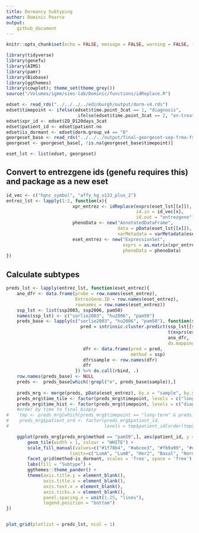 ```yaml
---
title: Dormancy Subtyping
author: Dominic Pearce
output:
    github_document
---
```


```r
knitr::opts_chunk$set(echo = FALSE, message = FALSE, warning = FALSE, fig.align = 'center')
```

```r
library(tidyverse)
library(genefu)
library(AIMS)
library(pamr)
library(Biobase)
library(ggthemes)
library(cowplot); theme_set(theme_grey())
source("/Volumes/igmm/sims-lab/Dominic/functions/idReplace.R")
```

```r
edset <- read_rds("../../../../edinburgh/output/dorm-v4.rds")
edset$timepoint <- ifelse(edset$time.point_3cat == 1, "diagnosis", 
                           ifelse(edset$time.point_3cat == 2, "on-treatment", "long-term"))
edset$xpr_id <- edset$ID_D120days_3cat
edset$patient_id <- edset$patient.no
edset$is_dormant <- edset$dorm.group_v4 == "D"
georgeset_base <- read_rds("../../../output/final-georgeset-sep-frma-fselect-loess-clin-cb.Rds")
georgeset <- georgeset_base[, !is.na(georgeset_base$timepoint)]

eset_lst <- list(edset, georgeset)
```

## Convert to entrezgene ids (genefu requires this) and package as a new eset

```r
id_vec <- c("hgnc_symbol", "affy_hg_u133_plus_2")
entrez_lst <- lapply(1:2, function(x){
                         xpr_entrez <- idReplace(exprs(eset_lst[[x]]), 
                                                 id.in = id_vec[x], 
                                                 id.out = "entrezgene")
                         phenoData <- new("AnnotatedDataFrame", 
                                          data = pData(eset_lst[[x]]),  
                                          varMetadata = varMetadata(eset_lst[[x]]))
                         eset_entrez <- new("ExpressionSet", 
                                            exprs = as.matrix(xpr_entrez), 
                                            phenoData = phenoData)
})
```

## Calculate subtypes

```r

preds_lst <- lapply(entrez_lst, function(eset_entrez){
    ano_dfr <- data.frame(probe = row.names(eset_entrez), 
                          EntrezGene.ID = row.names(eset_entrez), 
                          rownames = row.names(eset_entrez))
    ssp_lst <- list(ssp2003, ssp2006, pam50)
    names(ssp_lst) <- c("sorlie2003", "hu2006", "pam50")
    preds_base <- lapply(c("sorlie2003", "hu2006", "pam50"), function(ssp){
                            pred = intrinsic.cluster.predict(ssp_lst[[ssp]],
                                                             t(exprs(eset_entrez)), 
                                                             ano_dfr, 
                                                             do.mapping = TRUE)$subtype
                             dfr <- data.frame(pred = pred,
                                               method = ssp)
                             dfr$sample <- row.names(dfr)
                             dfr
                          }) %>% do.call(rbind, .)
    row.names(preds_base) <- NULL
    preds <-  preds_base[which(!grepl("e", preds_base$sample)),]
    
    preds_mrg <- merge(preds, pData(eset_entrez), by.x = "sample", by.y = "xpr_id")
    preds_mrg$time_tile <- factor(preds_mrg$timepoint, levels = c("long-term", "on-treatment", "diagnosis"))
    preds_mrg$time_hist <- factor(preds_mrg$timepoint, levels = c("diagnosis", "on-treatment", "long-term"))
    #order by time to final biopsy
#    tmp <- preds_mrg[which(preds_mrg$timepoint == "long-term" & preds_mrg$method == "pam50"),]
#    preds_mrg$patient_ord <- factor(preds_mrg$patient_id,
#                                    levels = tmp$patient_id[order(tmp$days_newinfo)])

    ggplot(preds_mrg[preds_mrg$method == "pam50",], aes(patient_id, y = time_tile, fill = pred)) + 
        geom_tile(width = 1, colour = "WHITE") + 
        scale_fill_manual(values=c("#1f78b4", "#a6cee3", "#fb9a99", "#e31a1c", "#b2df8a"), 
                        limits=c("LumA", "LumB", "Her2", "Basal", "Normal")) +
        facet_grid(method~is_dormant, scales = 'free', space = 'free') +
        labs(fill = "Subtype") + 
        ggthemes::theme_pander() + 
        theme(axis.title.y = element_blank(),
              axis.title.x = element_blank(),
              axis.text.x = element_blank(),
              axis.ticks.x = element_blank(),
              panel.spacing.x = unit(1.25, "lines"),
              legend.position = "bottom")
})


plot_grid(plotlist = preds_lst, ncol = 1)
```

